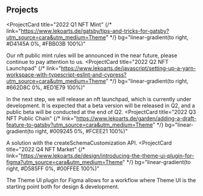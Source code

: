 ## Projects

<ProjectCard
  title="2022 Q1 NFT Mint"
  {/* link="https://www.lekoarts.de/gatsby/tips-and-tricks-for-gatsby?utm_source=cara&utm_medium=Theme" */}
  bg="linear-gradient(to right, #D4145A 0%, #FBB03B 100%)"
>
  Our nft public mint rules will be announced in the near future, 
  please continue to pay attention to us.
</ProjectCard>
<ProjectCard
  title="2022 Q2 NFT Launchpad"
  {/* link="https://www.lekoarts.de/javascript/setting-up-a-yarn-workspace-with-typescript-eslint-and-cypress?utm_source=cara&utm_medium=Theme" */}
  bg="linear-gradient(to right, #662D8C 0%, #ED1E79 100%)"
>
  In the next step, we will release an nft launchpad, which is currently under development. 
  It is expected that a beta version will be released in Q2, and a public beta will be conducted at the end of Q2.
</ProjectCard>
<ProjectCard
  title="2022 Q3 NFT Public Chain"
  {/* link="https://www.lekoarts.de/garden/adding-a-draft-feature-to-gatsby?utm_source=cara&utm_medium=Theme" */}
  bg="linear-gradient(to right, #009245 0%, #FCEE21 100%)"
>
  A solution with the createSchemaCustomization API.
</ProjectCard>
<ProjectCard
  title="2022 Q4 NFT Market"
  {/* link="https://www.lekoarts.de/design/introducing-the-theme-ui-plugin-for-figma?utm_source=cara&utm_medium=Theme" */}
  bg="linear-gradient(to right, #D585FF 0%, #00FFEE 100%)"
>
  The Theme UI plugin for Figma allows for a workflow where Theme UI is the
  starting point both for design & development.
</ProjectCard>
